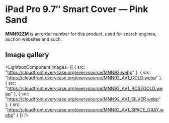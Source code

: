 
# iPad Pro 9.7″ Smart Cover — Pink Sand

<Callout type='info' emoji='👉🏻'>**MNN92ZM** is an order number for this product, used for search engines, auction websites and such.</Callout>

## Image gallery

<LightboxComponent
    images={[
      {
        src: "https://cloudfront.everycase.org/everysource/MNN92.webp"
      },
      {
        src: "https://cloudfront.everycase.org/everysource/MNN92_AV1_GOLD.webp"
      },
      {
        src: "https://cloudfront.everycase.org/everysource/MNN92_AV1_ROSEGOLD.webp"
      },
      {
        src: "https://cloudfront.everycase.org/everysource/MNN92_AV1_SILVER.webp"
      },
      {
        src: "https://cloudfront.everycase.org/everysource/MNN92_AV1_SPACE_GRAY.webp"
      }
    ]}
  />
